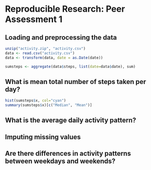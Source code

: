 # Reproducible Research: Peer Assessment 1


## Loading and preprocessing the data
```{r}
unzip("activity.zip", "activity.csv")
data <- read.csv("activity.csv")
data <- transform(data, date = as.Date(date))

sumsteps <- aggregate(data$steps, list(date=data$date), sum)
```


## What is mean total number of steps taken per day?
```{r fig.width=6, fig.height=6}
hist(sumsteps$x, col="cyan")
summary(sumsteps$x)[c("Median", "Mean")]
```


## What is the average daily activity pattern?



## Imputing missing values



## Are there differences in activity patterns between weekdays and weekends?
